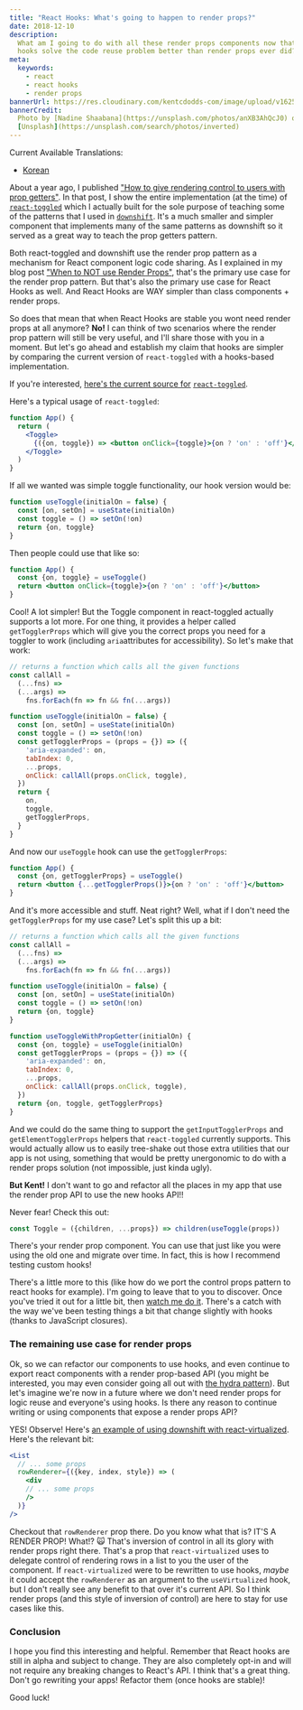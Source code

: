 ```yaml
---
title: "React Hooks: What's going to happen to render props?"
date: 2018-12-10
description:
  What am I going to do with all these render props components now that react
  hooks solve the code reuse problem better than render props ever did?
meta:
  keywords:
    - react
    - react hooks
    - render props
bannerUrl: https://res.cloudinary.com/kentcdodds-com/image/upload/v1625033277/kentcdodds.com/content/blog/react-hooks-whats-going-to-happen-to-render-props/banner.jpg
bannerCredit:
  Photo by [Nadine Shaabana](https://unsplash.com/photos/anXB3AhQcJ0) on
  [Unsplash](https://unsplash.com/search/photos/inverted)
---
```


Current Available Translations:

- [Korean](https://edykim.com/ko/post/react-hooks-whats-going-to-happen-to-render-props)

About a year ago, I published
["How to give rendering control to users with prop getters"](/blog/how-to-give-rendering-control-to-users-with-prop-getters).
In that post, I show the entire implementation (at the time) of
[`react-toggled`](https://github.com/kentcdodds/react-toggled) which I actually
built for the sole purpose of teaching some of the patterns that I used in
[`downshift`](https://github.com/downshift-js/downshift). It's a much smaller
and simpler component that implements many of the same patterns as downshift so
it served as a great way to teach the prop getters pattern.

Both react-toggled and downshift use the render prop pattern as a mechanism for
React component logic code sharing. As I explained in my blog post
["When to NOT use Render Props"](/blog/when-to-not-use-render-props), that's the
primary use case for the render prop pattern. But that's also the primary use
case for React Hooks as well. And React Hooks are WAY simpler than class
components + render props.

So does that mean that when React Hooks are stable you wont need render props at
all anymore? **No!** I can think of two scenarios where the render prop pattern
will still be very useful, and I'll share those with you in a moment. But let's
go ahead and establish my claim that hooks are simpler by comparing the current
version of `react-toggled` with a hooks-based implementation.

If you're interested,
[here's the current source for](https://github.com/kentcdodds/react-toggled/blob/8452a1f2a4ec7b64588cd8c9812e0faf8deb0271/src/index.js)
[`react-toggled`](https://github.com/kentcdodds/react-toggled/blob/8452a1f2a4ec7b64588cd8c9812e0faf8deb0271/src/index.js).

Here's a typical usage of `react-toggled`:

```jsx
function App() {
  return (
    <Toggle>
      {({on, toggle}) => <button onClick={toggle}>{on ? 'on' : 'off'}</button>}
    </Toggle>
  )
}
```

If all we wanted was simple toggle functionality, our hook version would be:

```js
function useToggle(initialOn = false) {
  const [on, setOn] = useState(initialOn)
  const toggle = () => setOn(!on)
  return {on, toggle}
}
```

Then people could use that like so:

```jsx
function App() {
  const {on, toggle} = useToggle()
  return <button onClick={toggle}>{on ? 'on' : 'off'}</button>
}
```

Cool! A lot simpler! But the Toggle component in react-toggled actually supports
a lot more. For one thing, it provides a helper called `getTogglerProps` which
will give you the correct props you need for a toggler to work (including
`aria`attributes for accessibility). So let's make that work:

```js
// returns a function which calls all the given functions
const callAll =
  (...fns) =>
  (...args) =>
    fns.forEach(fn => fn && fn(...args))

function useToggle(initialOn = false) {
  const [on, setOn] = useState(initialOn)
  const toggle = () => setOn(!on)
  const getTogglerProps = (props = {}) => ({
    'aria-expanded': on,
    tabIndex: 0,
    ...props,
    onClick: callAll(props.onClick, toggle),
  })
  return {
    on,
    toggle,
    getTogglerProps,
  }
}
```

And now our `useToggle` hook can use the `getTogglerProps`:

```jsx
function App() {
  const {on, getTogglerProps} = useToggle()
  return <button {...getTogglerProps()}>{on ? 'on' : 'off'}</button>
}
```

And it's more accessible and stuff. Neat right? Well, what if I don't need the
`getTogglerProps` for my use case? Let's split this up a bit:

```js
// returns a function which calls all the given functions
const callAll =
  (...fns) =>
  (...args) =>
    fns.forEach(fn => fn && fn(...args))

function useToggle(initialOn = false) {
  const [on, setOn] = useState(initialOn)
  const toggle = () => setOn(!on)
  return {on, toggle}
}

function useToggleWithPropGetter(initialOn) {
  const {on, toggle} = useToggle(initialOn)
  const getTogglerProps = (props = {}) => ({
    'aria-expanded': on,
    tabIndex: 0,
    ...props,
    onClick: callAll(props.onClick, toggle),
  })
  return {on, toggle, getTogglerProps}
}
```

And we could do the same thing to support the `getInputTogglerProps` and
`getElementTogglerProps` helpers that `react-toggled` currently supports. This
would actually allow us to easily tree-shake out those extra utilities that our
app is not using, something that would be pretty unergonomic to do with a render
props solution (not impossible, just kinda ugly).

**But Kent!** I don't want to go and refactor all the places in my app that use
the render prop API to use the new hooks API!!

Never fear! Check this out:

```js
const Toggle = ({children, ...props}) => children(useToggle(props))
```

There's your render prop component. You can use that just like you were using
the old one and migrate over time. In fact, this is how I recommend testing
custom hooks!

There's a little more to this (like how do we port the control props pattern to
react hooks for example). I'm going to leave that to you to discover. Once
you've tried it out for a little bit, then
[watch me do it](https://youtu.be/_eVyLVFlSQk?list=PLV5CVI1eNcJgCrPH_e6d57KRUTiDZgs0u).
There's a catch with the way we've been testing things a bit that change
slightly with hooks (thanks to JavaScript closures).

### The remaining use case for render props

Ok, so we can refactor our components to use hooks, and even continue to export
react components with a render prop-based API (you might be interested, you may
even consider going all out with
[the hydra pattern](https://americanexpress.io/hydra)). But let's imagine we're
now in a future where we don't need render props for logic reuse and everyone's
using hooks. Is there any reason to continue writing or using components that
expose a render props API?

YES! Observe! Here's
[an example of using downshift with react-virtualized](https://github.com/downshift-js/downshift/blob/9b3467dce2be59832765277570857de5679d8392/stories/examples/windowing-with-react-virtualized.js).
Here's the relevant bit:

```jsx
<List
  // ... some props
  rowRenderer={({key, index, style}) => (
    <div
    // ... some props
    />
  )}
/>
```

Checkout that `rowRenderer` prop there. Do you know what that is? IT'S A RENDER
PROP! What!? 🙀 That's inversion of control in all its glory with render props
right there. That's a prop that `react-virtualized` uses to delegate control of
rendering rows in a list to you the user of the component. If
`react-virtualized` were to be rewritten to use hooks, _maybe_ it could accept
the `rowRenderer` as an argument to the `useVirtualized` hook, but I don't
really see any benefit to that over it's current API. So I think render props
(and this style of inversion of control) are here to stay for use cases like
this.

### Conclusion

I hope you find this interesting and helpful. Remember that React hooks are
still in alpha and subject to change. They are also completely opt-in and will
not require any breaking changes to React's API. I think that's a great thing.
Don't go rewriting your apps! Refactor them (once hooks are stable)!

Good luck!
